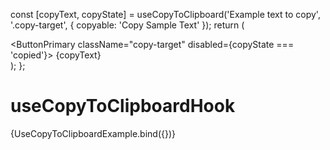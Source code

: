 
  const [copyText, copyState] = useCopyToClipboard('Example text to copy', '.copy-target', {
    copyable: 'Copy Sample Text'
  });
  return (
    <div className="hook-story">
      <ButtonPrimary className="copy-target" disabled={copyState === 'copied'}>
        {copyText}
      </ButtonPrimary>
    </div>
  );
};

<Meta title="Hooks" />

# useCopyToClipboardHook

<Canvas>
  <Story name="useCopyToClipboardHook">{UseCopyToClipboardExample.bind({})}</Story>
</Canvas>
